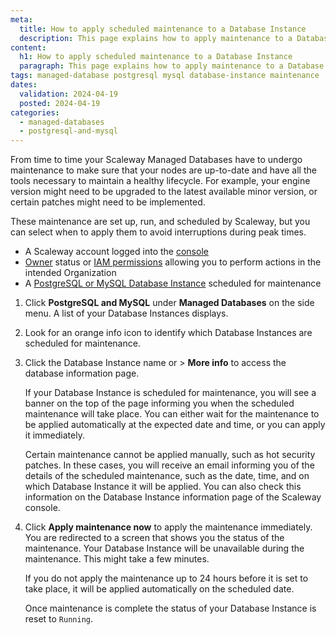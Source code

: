 ```yaml
---
meta:
  title: How to apply scheduled maintenance to a Database Instance
  description: This page explains how to apply maintenance to a Database Instance
content:
  h1: How to apply scheduled maintenance to a Database Instance
  paragraph: This page explains how to apply maintenance to a Database Instance
tags: managed-database postgresql mysql database-instance maintenance
dates:
  validation: 2024-04-19
  posted: 2024-04-19
categories:
  - managed-databases
  - postgresql-and-mysql
---
```


From time to time your Scaleway Managed Databases have to undergo maintenance to make sure that your nodes are up-to-date and have all the tools necessary to maintain a healthy lifecycle. For example, your engine version might need to be upgraded to the latest available minor version, or certain patches might need to be implemented.

These maintenance are set up, run, and scheduled by Scaleway, but you can select when to apply them to avoid interruptions during peak times.

<Macro id="requirements" />

- A Scaleway account logged into the [console](https://console.scaleway.com)
- [Owner](/identity-and-access-management/iam/concepts/#owner) status or [IAM permissions](/identity-and-access-management/iam/concepts/#permission) allowing you to perform actions in the intended Organization
- A [PostgreSQL or MySQL Database Instance](/managed-databases/postgresql-and-mysql/quickstart) scheduled for maintenance

1. Click **PostgreSQL and MySQL** under **Managed Databases** on the side menu. A list of your Database Instances displays.
2. Look for an orange info icon to identify which Database Instances are scheduled for maintenance.
3. Click the Database Instance name or <Icon name="more" /> > **More info** to access the database information page.

    If your Database Instance is scheduled for maintenance, you will see a banner on the top of the page informing you when the scheduled maintenance will take place. You can either wait for the maintenance to be applied automatically at the expected date and time, or you can apply it immediately.

    <Message type="important">
      Certain maintenance cannot be applied manually, such as hot security patches. In these cases, you will receive an email informing you of the details of the scheduled maintenance, such as the date, time, and on which Database Instance it will be applied. You can also check this information on the Database Instance information page of the Scaleway console.
    </Message>

    <Lightbox src="scaleway-apply-db-maintenance.webp" alt="The banner says: 'Maintenance is scheduled on May 17, 2024 at 02:00 PM (UTC). A maintenance will be applied on your instance. The database will be unavailable for a few minutes. You can apply this maintenance now or wait for it to be automatically applied.' It includes a link called 'see status' where the user can check for more details, and a button labeled 'Apply maintenance now' they can click to apply the maintenance immediately" />

4. Click **Apply maintenance now** to apply the maintenance immediately. You are redirected to a screen that shows you the status of the maintenance.
    <Message type="important">
      Your Database Instance will be unavailable during the maintenance. This might take a few minutes.
    </Message>

    <Message type="note">
      If you do not apply the maintenance up to 24 hours before it is set to take place, it will be applied automatically on the scheduled date.
    </Message>

    Once maintenance is complete the status of your Database Instance is reset to `Running`.


